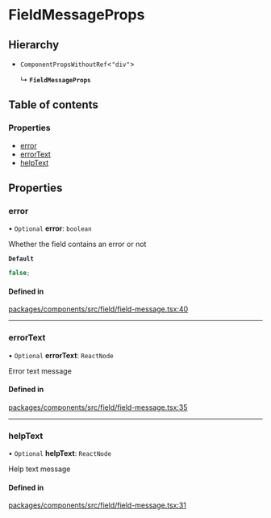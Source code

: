 # FieldMessageProps

## Hierarchy

- `ComponentPropsWithoutRef`\<`"div"`\>

  ↳ **`FieldMessageProps`**

## Table of contents

### Properties

- [error](props.md#error)
- [errorText](props.md#errortext)
- [helpText](props.md#helptext)

## Properties

### error

• `Optional` **error**: `boolean`

Whether the field contains an error or not

**`Default`**

```ts
false;
```

#### Defined in

[packages/components/src/field/field-message.tsx:40](https://github.com/vtex/shoreline/blob/9cdfd7505/packages/components/src/field/field-message.tsx#L40)

---

### errorText

• `Optional` **errorText**: `ReactNode`

Error text message

#### Defined in

[packages/components/src/field/field-message.tsx:35](https://github.com/vtex/shoreline/blob/9cdfd7505/packages/components/src/field/field-message.tsx#L35)

---

### helpText

• `Optional` **helpText**: `ReactNode`

Help text message

#### Defined in

[packages/components/src/field/field-message.tsx:31](https://github.com/vtex/shoreline/blob/9cdfd7505/packages/components/src/field/field-message.tsx#L31)
